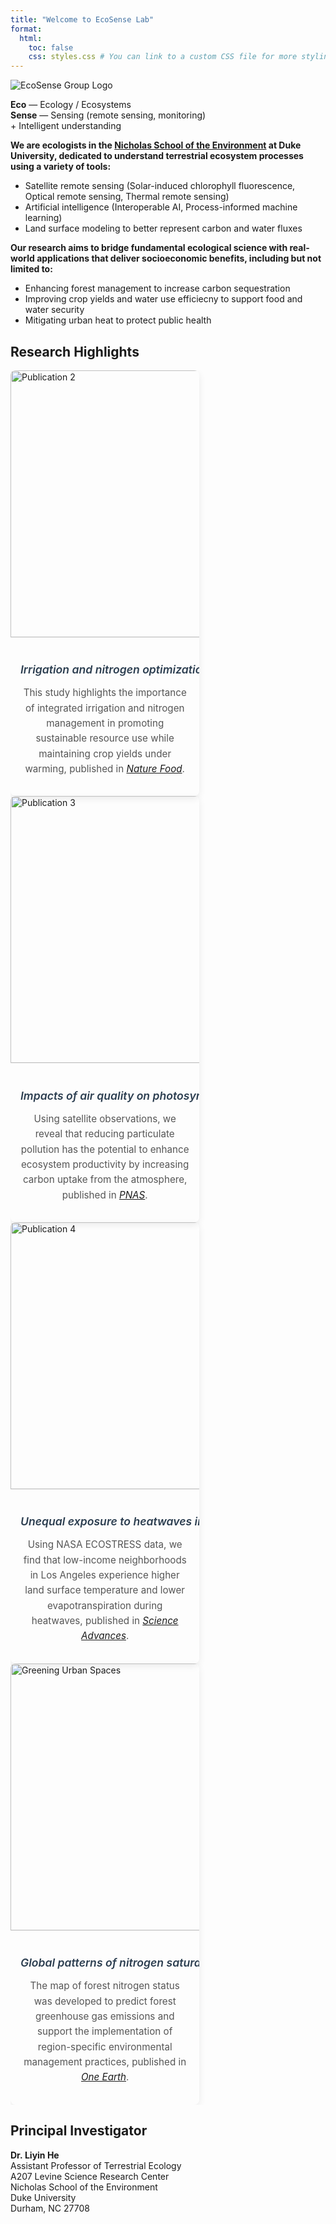 ```yaml
---
title: "Welcome to EcoSense Lab"
format:
  html:
    toc: false
    css: styles.css # You can link to a custom CSS file for more styling
---
```


::: {#group-section}
<!-- Group Logo and Description Section -->
<div class="group-header">
  <div class="logo-and-tagline">
  <img src="pics/logo_bright.png" alt="EcoSense Group Logo" class="group-logo">
  <p class="tagline"><b>Eco</b> — Ecology / Ecosystems<br><b>Sense</b> — Sensing (remote sensing, monitoring) <br> + Intelligent understanding</p>
  </div>
  <div class="group-description-box">
  <p>
      <b>We are ecologists in the <a href="https://nicholas.duke.edu/" target="_blank">Nicholas School of the Environment</a> at Duke University, dedicated to understand terrestrial ecosystem processes using a variety of tools:</b>
      <ul>
        <li>Satellite remote sensing (Solar-induced chlorophyll fluorescence, Optical remote sensing, Thermal remote sensing)</li>
        <li>Artificial intelligence (Interoperable AI, Process-informed machine learning)</li>
        <li>Land surface modeling to better represent carbon and water fluxes</li>
      </ul>
  </p>
  <p>
      <b>Our research aims to bridge fundamental ecological science with real-world applications that deliver socioeconomic benefits, including but not limited to:</b>
      <ul>
        <li>Enhancing forest management to increase carbon sequestration</li>
        <li>Improving crop yields and water use efficiecny to support food and water security</li>
        <li>Mitigating urban heat to protect public health</li>
      </ul>
  </p>
  </div>
</div>
:::

## Research Highlights

<div style="overflow-x: auto; white-space: nowrap; scroll-snap-type: x mandatory; -webkit-overflow-scrolling: touch;">
  
  <div class="card d-inline-block me-3" style="width: 60%; max-width: 550px; scroll-snap-align: start;">
  <img src="pics/publications/Ren_NatureFood_small.jpg" class="card-img-top" alt="Publication 2">
  <div class="card-body">
  <h5 class="card-title">Irrigation and nitrogen optimization for US crops</h5>
  <p class="card-text">This study highlights the importance of integrated irrigation and nitrogen management in promoting sustainable resource use while maintaining crop yields under warming, published in <a href="https://www.nature.com/articles/s43016-024-01107-6" target="_blank">*Nature Food*</a>.</p>
  </div>
  </div>
  
  <div class="card d-inline-block me-3" style="width: 60%; max-width: 550px; scroll-snap-align: start;">
  <img src="pics/publications/He_PNAS.jpg" class="card-img-top" alt="Publication 3">
  <div class="card-body">
  <h5 class="card-title">Impacts of air quality on photosynthesis</h5>
  <p class="card-text">Using satellite observations, we reveal that reducing particulate pollution has the potential to enhance ecosystem productivity by increasing carbon uptake from the atmosphere, published in <a href="https://www.pnas.org/doi/abs/10.1073/pnas.2306507120" target="_blank">*PNAS*</a>.</p>
  </div>
  </div>
  
  <div class="card d-inline-block me-3" style="width: 60%; max-width: 550px; scroll-snap-align: start;">
  <img src="pics/publications/Yin_ScienceAdvances.jpg" class="card-img-top" alt="Publication 4">
  <div class="card-body">
  <h5 class="card-title">Unequal exposure to heatwaves in Los Angeles</h5>
  <p class="card-text">Using NASA ECOSTRESS data, we find that low-income neighborhoods in Los Angeles experience higher land surface temperature and lower evapotranspiration during heatwaves, published in <a href="https://www.science.org/doi/full/10.1126/sciadv.ade8501" target="_blank">*Science Advances*</a>.</p>
  </div>
  </div>

  <div class="card d-inline-block" style="width: 60%; max-width: 550px; scroll-snap-align: start;">
  <img src="pics/publications/Cen_OneEarth.jpg" class="card-img-top" alt="Greening Urban Spaces">
  <div class="card-body">
  <h5 class="card-title">Global patterns of nitrogen saturation in forests</h5>
  <p class="card-text">The map of forest nitrogen status was developed to predict forest greenhouse gas emissions and support the implementation of region-specific environmental management practices, published in <a href="https://www.cell.com/one-earth/fulltext/S2590-3322(24)00531-1" target="_blank">*One Earth*</a>.</p>
  </div>
  </div>
  
</div>




## Principal Investigator

::: {#pi-section}
<div class="group-member">
  <p>**Dr. Liyin He**<br>Assistant Professor of Terrestrial Ecology<br>A207 Levine Science Research Center<br>Nicholas School of the Environment<br>Duke University<br>Durham, NC 27708</p>
</div>
:::

<!-- PhD Students section removed as per request -->

<!-- Visiting Students/Scholars section removed as per request -->

<style>
.card {
  box-shadow: 0 4px 12px rgba(0,0,0,0.08);
  border: none;
  border-radius: 8px;
  overflow: hidden;
  transition: transform 0.3s ease;
}

.card:hover {
  transform: translateY(-5px);
}

.card-img-top {
  height: 320pt;
  object-fit: cover;
  border-bottom: 1px solid #eee;
}

.card-body {
  padding: 1rem;
  text-align: center;
}

.card-title {
  font-size: 1.1rem;
  font-weight: 600;
  color: #2c3e50;
  margin-bottom: 0.5rem;
}

.card-text {
  font-size: 0.95rem;
  color: #555;
  line-height: 1.6;
  word-wrap: break-word;
  white-space: normal;
}
</style>